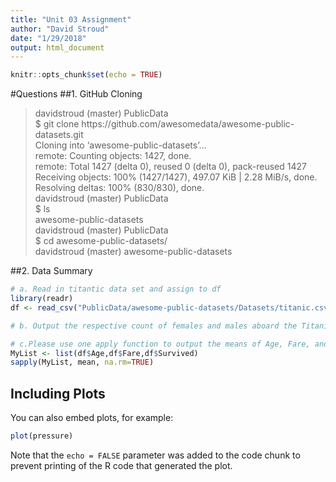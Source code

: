 ```yaml
---
title: "Unit 03 Assignment"
author: "David Stroud"
date: "1/29/2018"
output: html_document
---
```


```r
knitr::opts_chunk$set(echo = TRUE)
```

#Questions
##1. GitHub Cloning

>davidstroud (master) PublicData  
$ git clone https://github.com/awesomedata/awesome-public-datasets.git  
Cloning into 'awesome-public-datasets'...  
remote: Counting objects: 1427, done.  
remote: Total 1427 (delta 0), reused 0 (delta 0), pack-reused 1427  
Receiving objects: 100% (1427/1427), 497.07 KiB | 2.28 MiB/s, done.  
Resolving deltas: 100% (830/830), done.  
davidstroud (master) PublicData  
$ ls  
awesome-public-datasets  
davidstroud (master) PublicData  
$ cd awesome-public-datasets/  
davidstroud (master) awesome-public-datasets  
>

##2. Data Summary

```r
# a. Read in titantic data set and assign to df
library(readr)
df <- read_csv("PublicData/awesome-public-datasets/Datasets/titanic.csv")
```

```r
# b. Output the respective count of females and males aboard the Titanic. Plot the frequency of females and males.  Be sure to give an accurate title and label the axes.


```

```r
# c.Please use one apply function to output the means of Age, Fare, and Survival.  
MyList <- list(df$Age,df$Fare,df$Survived)
sapply(MyList, mean, na.rm=TRUE)

```



## Including Plots

You can also embed plots, for example:

```r
plot(pressure)
```

Note that the `echo = FALSE` parameter was added to the code chunk to prevent printing of the R code that generated the plot.
